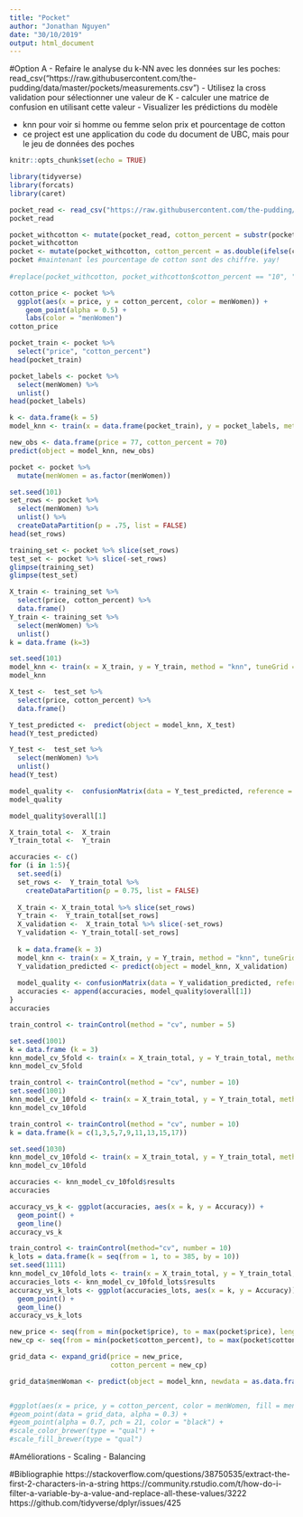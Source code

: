 ```yaml
---
title: "Pocket"
author: "Jonathan Nguyen"
date: "30/10/2019"
output: html_document
---
```


#Option A
- Refaire le analyse du k-NN avec les données sur les poches: read_csv("https://raw.githubusercontent.com/the-pudding/data/master/pockets/measurements.csv")
- Utilisez la cross validation pour sélectionner une valeur de K
- calculer une matrice de confusion en utilisant cette valeur
- Visualizer les prédictions du modèle

- knn pour voir si homme ou femme selon prix et pourcentage de cotton
- ce project est une application du code du document de UBC, mais pour le jeu de données des poches
```r
knitr::opts_chunk$set(echo = TRUE)
```

```r
library(tidyverse)
library(forcats)
library(caret)
```

```r
pocket_read <- read_csv("https://raw.githubusercontent.com/the-pudding/data/master/pockets/measurements.csv")
pocket_read
```

```r
pocket_withcotton <- mutate(pocket_read, cotton_percent = substr(pocket_read$fabric, start = 1, stop = 2)) #prend 2 premiers caractères du string qui sont le pourcentage du cotton
pocket_withcotton
pocket <- mutate(pocket_withcotton, cotton_percent = as.double(ifelse(cotton_percent == "10", "100", cotton_percent)))
pocket #maintenant les pourcentage de cotton sont des chiffre. yay!
                          
#replace(pocket_withcotton, pocket_withcotton$cotton_percent == "10", "100")

```
```r
cotton_price <- pocket %>%  
  ggplot(aes(x = price, y = cotton_percent, color = menWomen)) + 
    geom_point(alpha = 0.5) +
    labs(color = "menWomen")
cotton_price
```
```r
pocket_train <- pocket %>% 
  select("price", "cotton_percent")
head(pocket_train)

pocket_labels <- pocket %>% 
  select(menWomen) %>% 
  unlist()
head(pocket_labels)

k <- data.frame(k = 5)
model_knn <- train(x = data.frame(pocket_train), y = pocket_labels, method = 'knn', tuneGrid = k)

new_obs <- data.frame(price = 77, cotton_percent = 70)
predict(object = model_knn, new_obs)
```

```r
pocket <- pocket %>% 
  mutate(menWomen = as.factor(menWomen))

set.seed(101)
set_rows <- pocket %>% 
  select(menWomen) %>% 
  unlist() %>% 
  createDataPartition(p = .75, list = FALSE)
head(set_rows)

training_set <- pocket %>% slice(set_rows)
test_set <- pocket %>% slice(-set_rows)
glimpse(training_set)
glimpse(test_set)
```

```r
X_train <- training_set %>% 
  select(price, cotton_percent) %>% 
  data.frame()
Y_train <- training_set %>% 
  select(menWomen) %>% 
  unlist()
k = data.frame (k=3)

set.seed(101)
model_knn <- train(x = X_train, y = Y_train, method = "knn", tuneGrid = k)
model_knn
```

```r
X_test <-  test_set %>% 
  select(price, cotton_percent) %>% 
  data.frame()

Y_test_predicted <-  predict(object = model_knn, X_test)
head(Y_test_predicted)
```

```r
Y_test <-  test_set %>% 
  select(menWomen) %>% 
  unlist()
head(Y_test)

model_quality <-  confusionMatrix(data = Y_test_predicted, reference = Y_test)
model_quality

model_quality$overall[1]

```

```r

X_train_total <-  X_train
Y_train_total <-  Y_train

accuracies <- c()
for (i in 1:5){
  set.seed(i)
  set_rows <-  Y_train_total %>% 
    createDataPartition(p = 0.75, list = FALSE)
  
  X_train <- X_train_total %>% slice(set_rows)
  Y_train <-  Y_train_total[set_rows]
  X_validation <-  X_train_total %>% slice(-set_rows)
  Y_validation <- Y_train_total[-set_rows]
  
  k = data.frame(k = 3)
  model_knn <- train(x = X_train, y = Y_train, method = "knn", tuneGrid = k)
  Y_validation_predicted <- predict(object = model_knn, X_validation)
  
  model_quality <- confusionMatrix(data = Y_validation_predicted, reference = Y_validation)
  accuracies <- append(accuracies, model_quality$overall[1])
}
accuracies


```

```r
train_control <- trainControl(method = "cv", number = 5)

set.seed(1001)
k = data.frame (k = 3)
knn_model_cv_5fold <- train(x = X_train_total, y = Y_train_total, method = "knn", tuneGrid = k, trControl = train_control)
knn_model_cv_5fold

train_control <- trainControl(method = "cv", number = 10)
set.seed(1001)
knn_model_cv_10fold <- train(x = X_train_total, y = Y_train_total, method = "knn", tuneGrid = k, trControl = train_control)
knn_model_cv_10fold


```
```r
train_control <- trainControl(method = "cv", number = 10)
k = data.frame(k = c(1,3,5,7,9,11,13,15,17))

set.seed(1030)
knn_model_cv_10fold <- train(x = X_train_total, y = Y_train_total, method = "knn", tuneGrid = k, trControl = train_control)
knn_model_cv_10fold

accuracies <- knn_model_cv_10fold$results
accuracies

accuracy_vs_k <- ggplot(accuracies, aes(x = k, y = Accuracy)) +
  geom_point() +
  geom_line()
accuracy_vs_k
```

```r
train_control <- trainControl(method="cv", number = 10)
k_lots = data.frame(k = seq(from = 1, to = 385, by = 10))
set.seed(1111)
knn_model_cv_10fold_lots <- train(x = X_train_total, y = Y_train_total, method = "knn", tuneGrid = k_lots, trControl = train_control)
accuracies_lots <- knn_model_cv_10fold_lots$results
accuracy_vs_k_lots <- ggplot(accuracies_lots, aes(x = k, y = Accuracy)) +
  geom_point() +
  geom_line()
accuracy_vs_k_lots
```

```r
new_price <- seq(from = min(pocket$price), to = max(pocket$price), length.out = 200)
new_cp <- seq(from = min(pocket$cotton_percent), to = max(pocket$cotton_percent), length.out = 200)

grid_data <- expand_grid(price = new_price,
                         cotton_percent = new_cp)

grid_data$menWoman <- predict(object = model_knn, newdata = as.data.frame(grid_data))


#ggplot(aes(x = price, y = cotton_percent, color = menWomen, fill = menWomen)) + 
#geom_point(data = grid_data, alpha = 0.3) + 
#geom_point(alpha = 0.7, pch = 21, color = "black") + 
#scale_color_brewer(type = "qual") + 
#scale_fill_brewer(type = "qual")


```


#Améliorations
- Scaling
- Balancing

#Bibliographie
https://stackoverflow.com/questions/38750535/extract-the-first-2-characters-in-a-string
https://community.rstudio.com/t/how-do-i-filter-a-variable-by-a-value-and-replace-all-these-values/3222
https://github.com/tidyverse/dplyr/issues/425